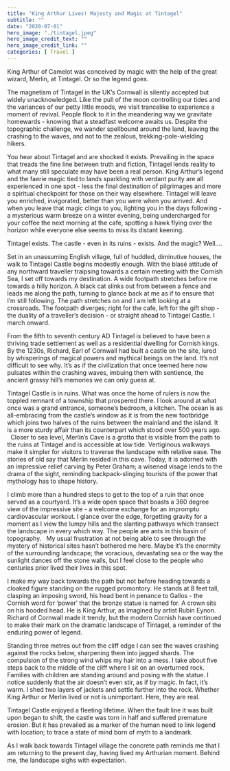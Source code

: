 ```yaml
---
title: "King Arthur Lives! Majesty and Magic at Tintagel"
subtitle: "" 
date: "2020-07-01"
hero_image: "./tintagel.jpeg"
hero_image_credit_text: ""
hero_image_credit_link: ""
categories: [ Travel ]
---
```


​​King Arthur of Camelot was conceived by magic with the help of the great wizard, Merlin, at
Tintagel. Or so the legend goes.

The magnetism of Tintagel in the UK’s Cornwall is silently accepted but widely
unacknowledged. Like the pull of the moon controlling our tides and the variances of our
petty little moods, we visit trancelike to experience a moment of revival. People flock to it in
the meandering way we gravitate homewards - knowing that a steadfast welcome awaits us.
Despite the topographic challenge, we wander spellbound around the land, leaving the
crashing to the waves, and not to the zealous, trekking-pole-wielding hikers. 

You hear about Tintagel and are shocked it exists. Prevailing in the space that treads the
fine line between truth and fiction, Tintagel lends reality to what many still speculate may
have been a real person. King Arthur’s legend and the faerie magic tied to lands sparkling
with verdant purity are all experienced in one spot - less the final destination of pilgrimages
and more a spiritual checkpoint for those on their way elsewhere. Tintagel will leave you
enriched, invigorated, better than you were when you arrived. And when you leave that
magic clings to you, lighting you in the days following - a mysterious warm breeze on a
winter evening, being undercharged for your coffee the next morning at the cafe, spotting a
hawk flying over the horizon while everyone else seems to miss its distant keening. 

Tintagel exists. The castle - even in its ruins - exists. And the magic? Well….

Set in an unassuming English village, full of huddled, diminutive houses, the walk to Tintagel
Castle begins modestly enough. With the blasé attitude of any northward traveller traipsing
towards a certain meeting with the Cornish Sea, I set off towards my destination. A wide
footpath stretches before me towards a hilly horizon. A black cat slinks out from between a
fence and leads me along the path, turning to glance back at me as if to ensure that I’m still
following. The path stretches on and I am left looking at a crossroads. The footpath diverges;
right for the cafe, left for the gift shop - the duality of a traveller’s decision - or straight ahead
to Tintagel Castle. I march onward.

From the fifth to seventh century AD Tintagel is believed to have been a thriving trade
settlement as well as a residential dwelling for Cornish kings. By the 1230s, Richard, Earl of
Cornwall had built a castle on the site, lured by whisperings of magical powers and mythical
beings on the land. It’s not difficult to see why. It’s as if the civilization that once teemed here
now pulsates within the crashing waves, imbuing them with sentience, the ancient grassy
hill’s memories we can only guess at.

Tintagel Castle is in ruins. What was once the home of rulers is now the toppled remnant of
a township that prospered there. I look around at what once was a grand entrance,
someone’s bedroom, a kitchen. The ocean is as all-embracing from the castle’s window as it
is from the new footbridge which joins two halves of the ruins between the mainland and the
island. It is a more sturdy affair than its counterpart which stood over 500 years ago. 
 
Closer to sea level, Merlin’s Cave is a grotto that is visible from the path to the ruins at
Tintagel and is accessible at low tide. Vertiginous walkways make it simpler for visitors to
traverse the landscape with relative ease. The stories of old say that Merlin resided in this
cave. Today, it is adorned with an impressive relief carving by Peter Graham; a wisened
visage lends to the drama of the sight, reminding backpack-slinging tourists of the power
that mythology has to shape history.

I climb more than a hundred steps to get to the top of a ruin that once served as a courtyard.
It’s a wide open space that boasts a 360 degree view of the impressive site - a welcome
exchange for an impromptu cardiovascular workout. I glance over the edge, forgetting
gravity for a moment as I view the lumpy hills and the slanting pathways which transect the
landscape in every which way. The people are ants in this basin of topography.
 
My usual frustration at not being able to see through the mystery of historical sites hasn’t
bothered me here. Maybe it’s the enormity of the surrounding landscape; the voracious,
devastating sea or the way the sunlight dances off the stone walls, but I feel close to the
people who centuries prior lived their lives in this spot.   

I make my way back towards the path but not before heading towards a cloaked figure
standing on the rugged promontory. He stands at 8 feet tall, clasping an imposing sword, his
head bent in penance to Gallos - the Cornish word for ‘power’ that the bronze statue is
named for. A crown sits on his hooded head. He is King Arthur, as imagined by artist Rubin
Eynon. Richard of Cornwall made it trendy, but the modern Cornish have continued to make
their mark on the dramatic landscape of Tintagel, a reminder of the enduring power of
legend.

Standing three metres out from the cliff edge I can see the waves crashing against the rocks
below, sharpening them into jagged shards. The compulsion of the strong wind whips my
hair into a mess. I take about five steps back to the middle of the cliff where I sit on an
overturned rock. Families with children are standing around and posing with the statue. I
notice suddenly that the air doesn’t even stir, as if by magic. In fact, it’s warm. I shed two
layers of jackets and settle further into the rock. Whether King Arthur or Merlin lived or not is
unimportant. Here, they are real. 

Tintagel Castle enjoyed a fleeting lifetime. When the fault line it was built upon began to
shift, the castle was torn in half and suffered premature erosion. But it has prevailed as a
marker of the human need to link legend with location; to trace a state of mind born of myth
to a landmark.

As I walk back towards Tintagel village the concrete path reminds me that I am returning to
the present day, having lived my Arthurian moment. Behind me, the landscape sighs with
expectation.